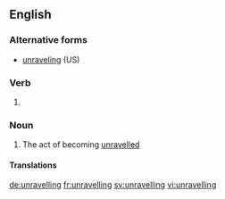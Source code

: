 ==English==

===Alternative forms===
* [[unraveling]] (US)

===Verb===
{{head|en|present participle}}

# {{context|British|lang=en}} {{present participle of|unravel|lang=en}}

===Noun===
{{en-noun}}

# The act of becoming [[unravelled]]

====Translations====
{{trans-top|the act of becoming unravelled}}
{{trans-mid}}
{{trans-bottom}}

[[de:unravelling]]
[[fr:unravelling]]
[[sv:unravelling]]
[[vi:unravelling]]